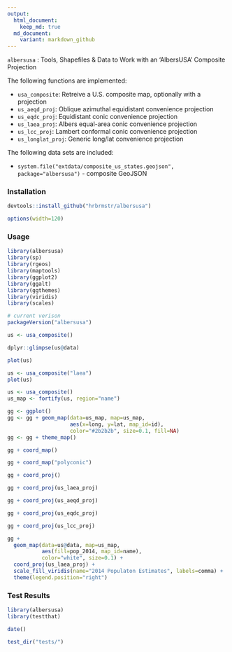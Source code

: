 ```yaml
---
output:
  html_document:
    keep_md: true
  md_document:
    variant: markdown_github
---
```


`albersusa` : Tools, Shapefiles & Data to Work with an 'AlbersUSA' Composite Projection

The following functions are implemented:

- `usa_composite`:	Retreive a U.S. composite map, optionally with a projection
- `us_aeqd_proj`:	Oblique azimuthal equidistant convenience projection
- `us_eqdc_proj`:	Equidistant conic convenience projection
- `us_laea_proj`:	Albers equal-area conic convenience projection
- `us_lcc_proj`:	Lambert conformal conic convenience projection
- `us_longlat_proj`:	Generic long/lat convenience projection

The following data sets are included:

- `system.file("extdata/composite_us_states.geojson", package="albersusa")` - composite GeoJSON

### Installation

```r
devtools::install_github("hrbrmstr/albersusa")
```

```r
options(width=120)
```

### Usage

```r
library(albersusa)
library(sp)
library(rgeos)
library(maptools)
library(ggplot2)
library(ggalt)
library(ggthemes)
library(viridis)
library(scales)

# current verison
packageVersion("albersusa")

us <- usa_composite()

dplyr::glimpse(us@data)

plot(us)

us <- usa_composite("laea")
plot(us)

us <- usa_composite()
us_map <- fortify(us, region="name")

gg <- ggplot()
gg <- gg + geom_map(data=us_map, map=us_map,
                    aes(x=long, y=lat, map_id=id),
                    color="#2b2b2b", size=0.1, fill=NA)
gg <- gg + theme_map()

gg + coord_map()

gg + coord_map("polyconic")

gg + coord_proj()

gg + coord_proj(us_laea_proj)

gg + coord_proj(us_aeqd_proj)

gg + coord_proj(us_eqdc_proj)

gg + coord_proj(us_lcc_proj)

gg + 
  geom_map(data=us@data, map=us_map,
           aes(fill=pop_2014, map_id=name),
           color="white", size=0.1) +
  coord_proj(us_laea_proj) +
  scale_fill_viridis(name="2014 Populaton Estimates", labels=comma) +
  theme(legend.position="right")

```

### Test Results

```r
library(albersusa)
library(testthat)

date()

test_dir("tests/")
```

